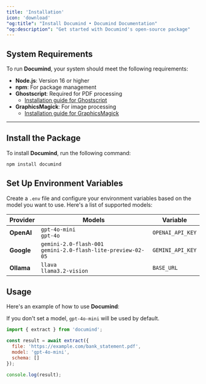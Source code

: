 ```yaml
---
title: 'Installation'
icon: 'download'
"og:title": "Install Documind • Documind Documentation" 
"og:description": "Get started with Documind's open-source package"
---
```


## System Requirements

To run **Documind**, your system should meet the following requirements:

- **Node.js**: Version 16 or higher  
- **npm**: For package management  
- **Ghostscript**: Required for PDF processing  
  - [Installation guide for Ghostscript](https://ghostscript.com/releases/index.html)  
- **GraphicsMagick**: For image processing  
  - [Installation guide for GraphicsMagick](http://www.graphicsmagick.org/download.html)  

---

## Install the Package

To install **Documind**, run the following command:

```bash
npm install documind
```

## Set Up Environment Variables

Create a `.env` file and configure your environment variables based on the model you want to use. Here's a list of supported models:

| Provider          | Models                                                                     | Variable         |
|-------------------|----------------------------------------------------------------------------|------------------|
| **OpenAI**        | `gpt-4o-mini`<br/>`gpt-4o`                                                 | `OPENAI_API_KEY` |
| **Google**        | `gemini-2.0-flash-001`<br/>`gemini-2.0-flash-lite-preview-02-05`           | `GEMINI_API_KEY` |
| **Ollama**        | `llava`<br/>`llama3.2-vision`                                              | `BASE_URL`       |


## Usage

Here's an example of how to use **Documind**:

<Note> If you don't set a model, `gpt-4o-mini` will be used by default. </Note>

```javascript
import { extract } from 'documind';

const result = await extract({
  file: 'https://example.com/bank_statement.pdf',
  model: 'gpt-4o-mini',
  schema: []
});

console.log(result);
```